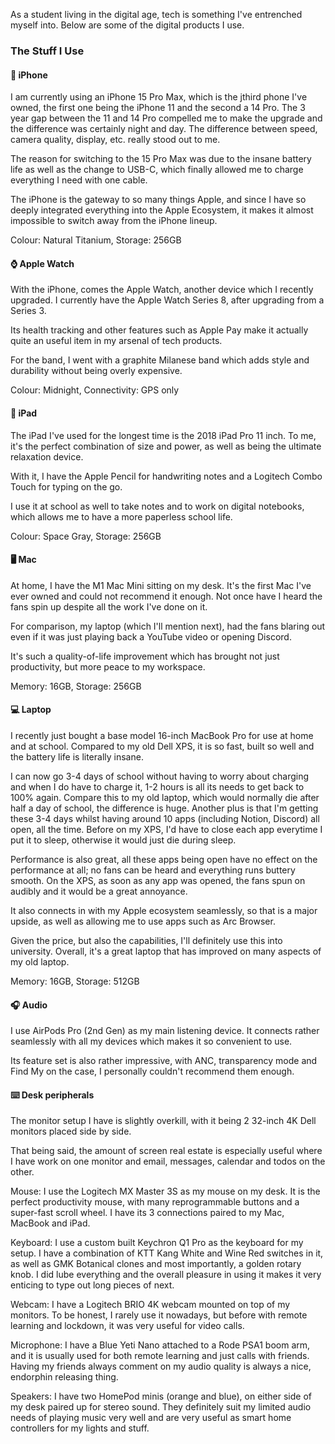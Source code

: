 
As a student living in the digital age, tech is something I've entrenched myself into. Below are some of the digital products I use.

### The Stuff I Use

#### 📱 iPhone

I am currently using an <CustomLink href="https://amzn.to/3xVMQxS" type="amazon">iPhone 15 Pro Max</CustomLink>, which is the jthird phone I've owned, the first one being the iPhone 11 and the second a 14 Pro. The 3 year gap between the 11 and 14 Pro compelled me to make the upgrade and the difference was certainly night and day. The difference between speed, camera quality, display, etc. really stood out to me.

The reason for switching to the 15 Pro Max was due to the insane battery life as well as the change to USB-C, which finally allowed me to charge everything I need with one cable.

The iPhone is the gateway to so many things Apple, and since I have so deeply integrated everything into the Apple Ecosystem, it makes it almost impossible to switch away from the iPhone lineup.

<Footnote>Colour: Natural Titanium, Storage: 256GB</Footnote>

#### ⌚ Apple Watch

With the iPhone, comes the Apple Watch, another device which I recently upgraded. I currently have the Apple Watch Series 8, after upgrading from a Series 3.

Its health tracking and other features such as Apple Pay make it actually quite an useful item in my arsenal of tech products.

For the band, I went with a graphite Milanese band which adds style and durability without being overly expensive.

<Footnote>Colour: Midnight, Connectivity: GPS only</Footnote>

#### 📝 iPad

The iPad I've used for the longest time is the 2018 iPad Pro 11 inch. To me, it's the perfect combination of size and power, as well as being the ultimate relaxation device.

With it, I have the <CustomLink href="https://amzn.to/3XlUEA2" type="amazon">Apple Pencil</CustomLink> for handwriting notes and a <CustomLink href="https://amzn.to/3QHPJHX" type="amazon">Logitech Combo Touch</CustomLink> for typing on the go.

I use it at school as well to take notes and to work on digital notebooks, which allows me to have a more paperless school life. 

<Footnote>Colour: Space Gray, Storage: 256GB</Footnote>

#### 🖥️ Mac

At home, I have the <CustomLink href="https://amzn.to/3Zn8kwH" type="amazon">M1 Mac Mini</CustomLink> sitting on my desk. It's the first Mac I've ever owned and could not recommend it enough. Not once have I heard the fans spin up despite all the work I've done on it.

For comparison, my laptop (which I'll mention next), had the fans blaring out even if it was just playing back a YouTube video or opening Discord.

It's such a quality-of-life improvement which has brought not just productivity, but more peace to my workspace.

<Footnote>Memory: 16GB, Storage: 256GB</Footnote>

#### 💻 Laptop

I recently just bought a base model <CustomLink href="https://amzn.to/41bCbZN" type="amazon">16-inch MacBook Pro</CustomLink> for use at home and at school. Compared to my old Dell XPS, it is so fast, built so well and the battery life is literally insane.

I can now go 3-4 days of school without having to worry about charging and when I do have to charge it, 1-2 hours is all its needs to get back to 100% again. Compare this to my old laptop, which would normally die after half a day of school, the difference is huge. Another plus is that I'm getting these 3-4 days whilst having around 10 apps (including Notion, Discord) all open, all the time. Before on my XPS, I'd have to close each app everytime I put it to sleep, otherwise it would just die during sleep.

Performance is also great, all these apps being open have no effect on the performance at all; no fans can be heard and everything runs buttery smooth. On the XPS, as soon as any app was opened, the fans spun on audibly and it would be a great annoyance.

It also connects in with my Apple ecosystem seamlessly, so that is a major upside, as well as allowing me to use apps such as Arc Browser.

Given the price, but also the capabilities, I'll definitely use this into university. Overall, it's a great laptop that has improved on many aspects of my old laptop.

<Footnote>Memory: 16GB, Storage: 512GB</Footnote>

#### 🎧 Audio

I use <CustomLink href="https://amzn.to/3IBX21v" type="amazon">AirPods Pro (2nd Gen)</CustomLink> as my main listening device. It connects rather seamlessly with all my devices which makes it so convenient to use.

Its feature set is also rather impressive, with ANC, transparency mode and Find My on the case, I personally couldn't recommend them enough.

#### ⌨️ Desk peripherals

The monitor setup I have is slightly overkill, with it being 2 32-inch 4K Dell monitors placed side by side.

That being said, the amount of screen real estate is especially useful where I have work on one monitor and email, messages, calendar and todos on the other.

Mouse: I use the <CustomLink href="https://amzn.to/3XlVLzI" type="amazon">Logitech MX Master 3S</CustomLink> as my mouse on my desk. It is the perfect productivity mouse, with many reprogrammable buttons and a super-fast scroll wheel. I have its 3 connections paired to my Mac, MacBook and iPad.

Keyboard: I use a custom built Keychron Q1 Pro as the keyboard for my setup. I have a combination of KTT Kang White and Wine Red switches in it, as well as GMK Botanical clones and most importantly, a golden rotary knob. I did lube everything and the overall pleasure in using it makes it very enticing to type out long pieces of next.

Webcam: I have a <CustomLink href="https://amzn.to/3vOUrJY" type="amazon">Logitech BRIO</CustomLink> 4K webcam mounted on top of my monitors. To be honest, I rarely use it nowadays, but before with remote learning and lockdown, it was very useful for video calls.

Microphone: I have a <CustomLink href="https://amzn.to/3GVbUqN" type="amazon">Blue Yeti Nano</CustomLink> attached to a <CustomLink href="https://amzn.to/3vS2oOy" type="amazon">Rode PSA1</CustomLink> boom arm, and it is usually used for both remote learning and just calls with friends. Having my friends always comment on my audio quality is always a nice, endorphin releasing thing.

Speakers: I have two HomePod minis (orange and blue), on either side of my desk paired up for stereo sound. They definitely suit my limited audio needs of playing music very well and are very useful as smart home controllers for my lights and stuff.